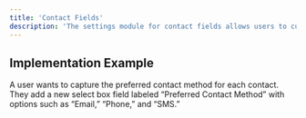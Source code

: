 ```yaml
---
title: 'Contact Fields'
description: 'The settings module for contact fields allows users to customize and expand the types of information they can store for each contact. Users can add new contact fields with different input types, such as text inputs, select boxes, and textareas, enabling a more flexible and comprehensive contact management system.'
---
```


## Implementation Example

A user wants to capture the preferred contact method for each contact. They add a new select box field labeled “Preferred Contact Method” with options such as “Email,” “Phone,” and “SMS.”
